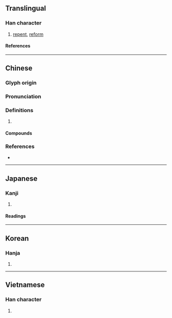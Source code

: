 {{also|恂}}
{{character info/new}}
==Translingual==

===Han character===
{{Han char|rn=61|rad=心|as=07|sn=10|four=93047|canj=PICE|ids=⿰忄夋}}

# [[repent]], [[reform]]

====References====
{{Han ref|kx=0387.340|dkj=10674|dj=0720.150|hdz=42307.080|uh=609B}}

----

==Chinese==
{{zh-forms}}

===Glyph origin===
{{Han etym}}

===Pronunciation===
{{zh-pron
|m=quān
|c=syun1,cyun1
|mc=y
|oc=y
|cat=
}}

===Definitions===
{{zh-hanzi}}

# {{rfdef|zh}}

====Compounds====
{{zh-der|悛革|悛改|悛悛|悛心|怙惡不悛|悛容|稔惡不悛|懷惡不悛|為惡不悛|負固不悛|長惡不悛|諱惡不悛}}

===References===
* {{R:yue:mfccd}}

----

==Japanese==

===Kanji===
{{ja-kanji|grade=|rs=心07}}

# {{defn|lang=ja|sort=心07}}

====Readings====
{{ja-readings
|on=せん, しゅん
|kun=あらためる
}}

----

==Korean==

===Hanja===
{{ko-hanja|전}}

# {{defn|lang=ko|sort=心07}}

----

==Vietnamese==

===Han character===
{{vi-readings|rs=心07|reading=thoăn}}

# {{defn|lang=vi|sort=心07}}